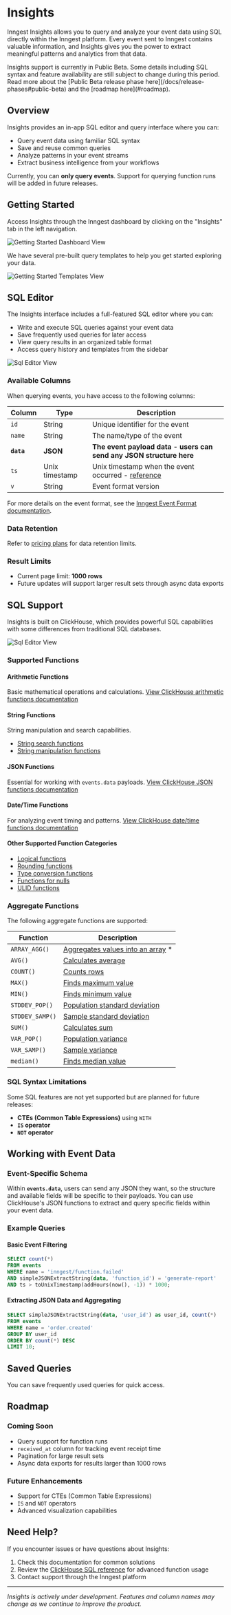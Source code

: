 

# Insights

Inngest Insights allows you to query and analyze your event data using SQL directly within the Inngest platform. Every event sent to Inngest contains valuable information, and Insights gives you the power to extract meaningful patterns and analytics from that data.

<Info>
  Insights support is currently in Public Beta. Some details including SQL syntax and feature availability are still subject to change during this period. Read more about the [Public Beta release phase here](/docs/release-phases#public-beta) and the [roadmap here](#roadmap).
</Info>

## Overview

Insights provides an in-app SQL editor and query interface where you can:
- Query event data using familiar SQL syntax
- Save and reuse common queries
- Analyze patterns in your event streams
- Extract business intelligence from your workflows

Currently, you can **only query events**. Support for querying function runs will be added in future releases.

## Getting Started

Access Insights through the Inngest dashboard by clicking on the "Insights" tab in the left navigation. 

![Getting Started Dashboard View](/assets/docs/platform/monitor/insights/insights_dashboard_view.png)

We have several pre-built query templates to help you get started exploring your data.

![Getting Started Templates View](/assets/docs/platform/monitor/insights/insights_template_view.png)

## SQL Editor

The Insights interface includes a full-featured SQL editor where you can:

- Write and execute SQL queries against your event data
- Save frequently used queries for later access
- View query results in an organized table format
- Access query history and templates from the sidebar

![Sql Editor View](/assets/docs/platform/monitor/insights/insights_sql_editor.png)

### Available Columns

When querying events, you have access to the following columns:

| Column | Type | Description |
|--------|------|-------------|
| `id` | String | Unique identifier for the event |
| `name` | String | The name/type of the event |
| **`data`** | **JSON** | **The event payload data - users can send any JSON structure here** |
| `ts` | Unix timestamp | Unix timestamp when the event occurred - [reference](https://www.unixtimestamp.com/)  |
| `v` | String | Event format version |

For more details on the event format, see the [Inngest Event Format documentation](https://www.inngest.com/docs/features/events-triggers/event-format).

### Data Retention

Refer to [pricing plans](/pricing) for data retention limits.

### Result Limits

- Current page limit: **1000 rows**
- Future updates will support larger result sets through async data exports

## SQL Support

Insights is built on ClickHouse, which provides powerful SQL capabilities with some differences from traditional SQL databases.

![Sql Editor View](/assets/docs/platform/monitor/insights/insights_query_results.png)

### Supported Functions

#### Arithmetic Functions
Basic mathematical operations and calculations.
[View ClickHouse arithmetic functions documentation](https://clickhouse.com/docs/sql-reference/functions/arithmetic-functions)

#### String Functions
String manipulation and search capabilities.
- [String search functions](https://clickhouse.com/docs/sql-reference/functions/string-search-functions)
- [String manipulation functions](https://clickhouse.com/docs/sql-reference/functions/string-functions)

#### JSON Functions
Essential for working with `events.data` payloads.
[View ClickHouse JSON functions documentation](https://clickhouse.com/docs/sql-reference/functions/json-functions)

#### Date/Time Functions
For analyzing event timing and patterns.
[View ClickHouse date/time functions documentation](https://clickhouse.com/docs/sql-reference/functions/date-time-functions)

#### Other Supported Function Categories
- [Logical functions](https://clickhouse.com/docs/sql-reference/functions/logical-functions)
- [Rounding functions](https://clickhouse.com/docs/sql-reference/functions/rounding-functions)
- [Type conversion functions](https://clickhouse.com/docs/sql-reference/functions/type-conversion-functions)
- [Functions for nulls](https://clickhouse.com/docs/sql-reference/functions/functions-for-nulls)
- [ULID functions](https://clickhouse.com/docs/sql-reference/functions/ulid-functions)

### Aggregate Functions

The following aggregate functions are supported:

| Function | Description |
|----------|-------------|
| `ARRAY_AGG()` | [Aggregates values into an array](https://clickhouse.com/docs/sql-reference/aggregate-functions/reference/grouparray)  * |
| `AVG()` | [Calculates average](https://clickhouse.com/docs/sql-reference/aggregate-functions/reference/avg) |
| `COUNT()` | [Counts rows](https://clickhouse.com/docs/sql-reference/aggregate-functions/reference/count) |
| `MAX()` | [Finds maximum value](https://clickhouse.com/docs/sql-reference/aggregate-functions/reference/max) |
| `MIN()` | [Finds minimum value](https://clickhouse.com/docs/sql-reference/aggregate-functions/reference/min) |
| `STDDEV_POP()` | [Population standard deviation](https://clickhouse.com/docs/sql-reference/aggregate-functions/reference/stddevpop) |
| `STDDEV_SAMP()` | [Sample standard deviation](https://clickhouse.com/docs/sql-reference/aggregate-functions/reference/stddevsamp) |
| `SUM()` | [Calculates sum](https://clickhouse.com/docs/sql-reference/aggregate-functions/reference/sum) |
| `VAR_POP()` | [Population variance](https://clickhouse.com/docs/en/sql-reference/aggregate-functions/reference/varPop) |
| `VAR_SAMP()` | [Sample variance](https://clickhouse.com/docs/sql-reference/aggregate-functions/reference/varSamp) |
| `median()` | [Finds median value](https://clickhouse.com/docs/sql-reference/aggregate-functions/reference/median) |



### SQL Syntax Limitations

Some SQL features are not yet supported but are planned for future releases:

- **CTEs (Common Table Expressions)** using `WITH`
- **`IS` operator**
- **`NOT` operator**


## Working with Event Data

### Event-Specific Schema

Within **`events.data`**, users can send any JSON they want, so the structure and available fields will be specific to their payloads. You can use ClickHouse's JSON functions to extract and query specific fields within your event data.

### Example Queries

#### Basic Event Filtering
```sql
SELECT count(*)
FROM events
WHERE name = 'inngest/function.failed'
AND simpleJSONExtractString(data, 'function_id') = 'generate-report'
AND ts > toUnixTimestamp(addHours(now(), -1)) * 1000;
```

#### Extracting JSON Data and Aggregating
```sql
SELECT simpleJSONExtractString(data, 'user_id') as user_id, count(*) 
FROM events
WHERE name = 'order.created'
GROUP BY user_id
ORDER BY count(*) DESC
LIMIT 10;
```

## Saved Queries

You can save frequently used queries for quick access.

## Roadmap

### Coming Soon
- Query support for function runs
- `received_at` column for tracking event receipt time
- Pagination for large result sets
- Async data exports for results larger than 1000 rows

### Future Enhancements
- Support for CTEs (Common Table Expressions)
- `IS` and `NOT` operators
- Advanced visualization capabilities

## Need Help?

If you encounter issues or have questions about Insights:
1. Check this documentation for common solutions
2. Review the [ClickHouse SQL reference](https://clickhouse.com/docs/sql-reference/) for advanced function usage
3. Contact support through the Inngest platform

---

*Insights is actively under development. Features and column names may change as we continue to improve the product.*